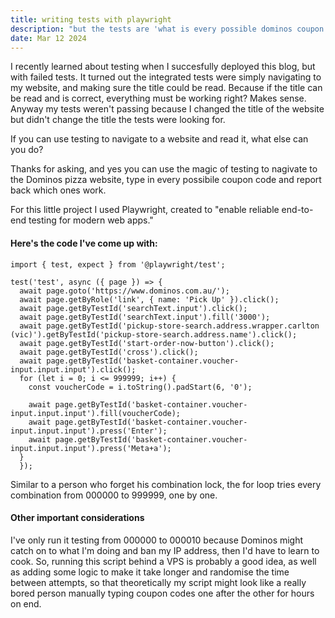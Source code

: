 ```yaml
---
title: writing tests with playwright
description: "but the tests are 'what is every possible dominos coupon'"
date: Mar 12 2024
---
```


I recently learned about testing when I succesfully deployed this blog, but with failed tests. It turned out the integrated tests were simply navigating to my website, and making sure the title could be read. Because if the title can be read and is correct, everything must be working right? Makes sense. Anyway my tests weren't passing because I changed the title of the website but didn't change the title the tests were looking for.

If you can use testing to navigate to a website and read it, what else can you do?

Thanks for asking, and yes you can use the magic of testing to nagivate to the Dominos pizza website, type in every possibile coupon code and report back which ones work.

For this little project I used Playwright, created to "enable reliable end-to-end testing for modern web apps."

#### Here's the code I've come up with:

```
import { test, expect } from '@playwright/test';

test('test', async ({ page }) => {
  await page.goto('https://www.dominos.com.au/');
  await page.getByRole('link', { name: 'Pick Up' }).click();
  await page.getByTestId('searchText.input').click();
  await page.getByTestId('searchText.input').fill('3000');
  await page.getByTestId('pickup-store-search.address.wrapper.carlton (vic)').getByTestId('pickup-store-search.address.name').click();
  await page.getByTestId('start-order-now-button').click();
  await page.getByTestId('cross').click();
  await page.getByTestId('basket-container.voucher-input.input.input').click();
  for (let i = 0; i <= 999999; i++) {
    const voucherCode = i.toString().padStart(6, '0');
    
    await page.getByTestId('basket-container.voucher-input.input.input').fill(voucherCode);
    await page.getByTestId('basket-container.voucher-input.input.input').press('Enter');
    await page.getByTestId('basket-container.voucher-input.input.input').press('Meta+a');
  }
  });
  ```
Similar to a person who forget his combination lock, the for loop tries every combination from 000000 to 999999, one by one.

####  Other important considerations

I've only run it testing from 000000 to 000010 because Dominos might catch on to what I'm doing and ban my IP address, then I'd have to learn to cook. So, running this script behind a VPS is probably a good idea, as well as adding some logic to make it take longer and randomise the time between attempts, so that theoretically my script might look like a really bored person manually typing coupon codes one after the other for hours on end.